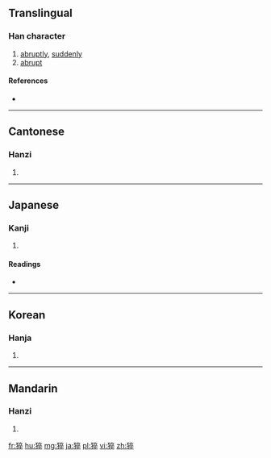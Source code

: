==Translingual==

===Han character===
{{Han char|rn=94|rad=犬|as=08|sn=11|four=40248|canj=KHYOJ}}

# [[abruptly]], [[suddenly]]
# [[abrupt]]

====References====
* {{Han ref|kx=0714.020|dkj=20500|dj=1126.010|hdz=21354.100|uh=731D|ud=29469|bh=D660|bd=54880}}

----

==Cantonese==

===Hanzi===
{{yue-hanzi|jyut=|y=chyut3}}

# {{defn|lang=yue|sort=犬08}}

----

==Japanese==

===Kanji===
{{ja-kanji|grade=|rs=犬08}}

# {{defn|lang=ja|sort=犬08}}

====Readings====
* {{ja-readings|on=[[そつ]] (sotsu)|kun=[[にわか]] (niwaka)|nanori=}}

----

==Korean==

===Hanja===
{{ko-hanja|hangeul=졸|eumhun=|rv=jol|mr=chol|y=col}}

# {{defn|lang=ko|sort=犬08}}

----

==Mandarin==

===Hanzi===
{{cmn-hanzi|pin=[[cù]] ([[cu4]])|wg=ts'u<sup>4</sup>}}

# {{defn|lang=cmn|sort=犬08}}

[[fr:猝]]
[[hu:猝]]
[[mg:猝]]
[[ja:猝]]
[[pl:猝]]
[[vi:猝]]
[[zh:猝]]